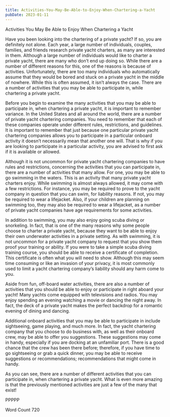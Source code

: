 ```yaml
---
title: Activities-You-May-Be-Able-to-Enjoy-When-Chartering-a-Yacht
pubDate: 2023-01-11
---
```


Activities You May Be Able to Enjoy When Chartering a Yacht

Have you been looking into the chartering of a private yacht?  If so, you are definitely not alone. Each year, a large number of individuals, couples, families, and friends research private yacht charters, as many are interested in them.  Although a large number of individuals would like to charter a private yacht, there are many who don’t end up doing so. While there are a number of different reasons for this, one of the reasons is because of activities. Unfortunately, there are too many individuals who automatically assume that they would be bored and stuck on a private yacht in the middle of nowhere.  While this is often assumed, it isn’t always the case. There are a number of activities that you may be able to participate in, while chartering a private yacht.

Before you begin to examine the many activities that you may be able to participate in, when chartering a private yacht, it is important to remember variance.  In the United States and all around the world, there are a number of private yacht chartering companies.  You need to remember that each of these companies operate under different rules, restrictions, and guidelines.  It is important to remember that just because one particular private yacht chartering companies allows you to participate in a particular onboard activity it doesn’t necessarily mean that another one will. That is why if you are looking to participate in a particular activity, you are advised to first ask if it is available or allowed.  

Although it is not uncommon for private yacht chartering companies to have rules and restrictions, concerning the activities that you can participate in, there are a number of activities that many allow.  For one, you may be able to go swimming in the waters.  This is an activity that many private yacht charters enjoy.  While swimming is almost always allowed, it may come with a few restrictions. For instance, you may be required to prove to the yacht company in question that you can swim, for liability reasons.  If not, you may be required to wear a lifejacket.  Also, if your children are planning on swimming too, they may also be required to wear a lifejacket, as a number of private yacht companies have age requirements for some activities.  

In addition to swimming, you may also enjoy going scuba diving or snorkeling.  In fact, that is one of the many reasons why some people choose to charter a private yacht, because they want to be able to enjoy their own underwater activities in a private setting. As with swimming, it is not uncommon for a private yacht company to request that you show them proof your training or ability.  If you were to take a simple scuba diving training course, you should be able to receive a certificate of completion. This certificate is often what you will need to show. Although this may seem time consuming or like an invasion of your privacy, it is most commonly used to limit a yacht chartering company’s liability should any harm come to you.  

Aside from fun, off-board water activities, there are also a number of activities that you should be able to enjoy or participate in right aboard your yacht!  Many yachts come equipped with televisions and radios.  You may enjoy spending an evening watching a movie or dancing the night away.  In fact, the deck of a private yacht makes the perfect backdrop for a romantic evening of dining and dancing.  

Additional onboard activities that you may be able to participate in include sightseeing, game playing, and much more.  In fact, the yacht chartering company that you choose to do business with, as well as their onboard crew, may be able to offer you suggestions.  These suggestions may come in handy, especially if you are docking at an unfamiliar port. There is a good chance that the crew has been there before; therefore, if you have time to go sightseeing or grab a quick dinner, you may be able to receive suggestions or recommendations; recommendations that might come in handy.  

As you can see, there are a number of different activities that you can participate in, when chartering a private yacht.  What is even more amazing is that the previously mentioned activities are just a few of the many that exist!

PPPPP

Word Count 720